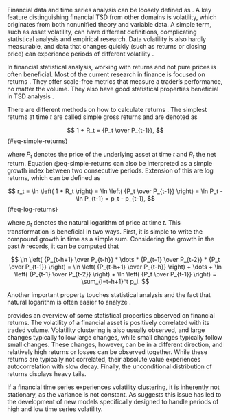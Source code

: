 Financial data and time series analysis can be loosely defined as *\enquote{analysis that is concerned with the theory and
practice of asset valuation over time}* \parencite[Chap. 1]{Tsay2005_AnalysisFinancialTime}. A key feature
distinguishing financial TSD from other domains is volatility, which originates from both nonunified theory and
variable data. A simple term, such as asset volatility, can have different definitions, complicating statistical
analysis and empirical research. Data volatility is also hardly measurable, and data that changes quickly (such as
returns or closing price) can experience periods of different volatility
\parencite[Chap. 1]{Tsay2005_AnalysisFinancialTime}.

In financial statistical analysis, working with returns and not pure prices is often beneficial. Most of the current
research in finance is focused on returns \parencite[Chap. 1]{Tsay2005_AnalysisFinancialTime}. They offer scale-free
metrics that measure a trader's performance, no matter the volume. They also have good statistical properties
beneficial in TSD analysis \parencite[Chap. 1.4]{CampbellEtAl1998_ECONOMETRICSFINANCIALMARKETS}.

There are different methods on how to calculate returns \parencite[Chap. 1.1]{Tsay2005_AnalysisFinancialTime}. The
simplest returns at time $t$ are called simple gross returns and are denoted as

$$
1 + R_t = {P_t \over P_{t-1}},
$$ {#eq-simple-returns}

where $P_t$ denotes the price of the underlying asset at time $t$ and $R_t$ the net return. Equation @eq-simple-returns
can also be interpreted as a simple growth index between two consecutive periods. Extension of this are log returns,
which can be defined as

$$
r_t =
\ln \left( 1 + R_t \right) =
\ln \left( {P_t \over P_{t-1}} \right) =
\ln P_t - \ln P_{t-1} = p_t - p_{t-1},
$$ {#eq-log-returns}

where $p_t$ denotes the natural logarithm of price at time $t$. This transformation is beneficial in two ways. First,
it is simple to write the compound growth in time as a simple sum. Considering the growth in the past $h$ records, it
can be computed that

$$
\ln \left( {P_{t-h+1} \over P_{t-h}} * \dots * {P_{t-1} \over P_{t-2}} * {P_t \over P_{t-1}} \right) =
\ln \left( {P_{t-h+1} \over P_{t-h}} \right) + \dots + \ln \left( {P_{t-1} \over P_{t-2}} \right) + \ln \left( {P_t \over P_{t-1}} \right) =
\sum_{i=t-h+1}^t p_i.
$$

Another important property touches statistical analysis and the fact that natural logarithm is often easier to analyze
\parencite[Chap. 1.1]{Tsay2005_AnalysisFinancialTime}.

\parencite[Chap. 1]{Cont2007_VolatilityClusteringFinancial} provides an overview of some statistical properties
observed on financial returns. The volatility of a financial asset is positively correlated with its traded volume.
Volatility clustering is also usually observed, and large changes typically follow large changes, while small changes
typically follow small changes. These changes, however, can be in a different direction, and relatively high returns or
losses can be observed together. While these returns are typically not correlated, their absolute value experiences
autocorrelation with slow decay. Finally, the unconditional distribution of returns displays heavy tails.

If a financial time series experiences volatility clustering, it is inherently not stationary, as the variance is not
constant. As \parencite[Chap. 1]{Cont2007_VolatilityClusteringFinancial} suggests this issue has led to the development
of new models specifically designed to handle periods of high and low time series volatility.